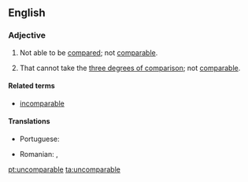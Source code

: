 ==English==

===Adjective===
{{en-adj}}

# Not able to be [[compared]]; not [[comparable]].
# {{context|grammar|lang=en}} That cannot take the [[three degrees of comparison]]; not [[comparable]].

====Related terms====
* [[incomparable]]

====Translations====
{{trans-top|not comparable}}
* Portuguese: {{t+|pt|incomparável|m|f}}
{{trans-mid}}
* Romanian: {{t+|ro|necomparabil|m|n}}, {{t+|ro|incomparabil|m|n}}
{{trans-bottom}}

[[pt:uncomparable]]
[[ta:uncomparable]]